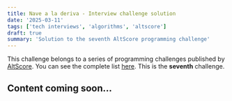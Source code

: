 ```yaml
---
title: Nave a la deriva - Interview challenge solution
date: '2025-03-11'
tags: ['tech interviews', 'algorithms', 'altscore']
draft: true
summary: 'Solution to the seventh AltScore programming challenge'
---
```


This challenge belongs to a series of programming challenges published by [AltScore](https://www.altscore.ai/).
You can see the complete list [here](/blog/altscore-makers-challenge/reto-altscore). This is the **seventh** challenge.

## Content coming soon... 
